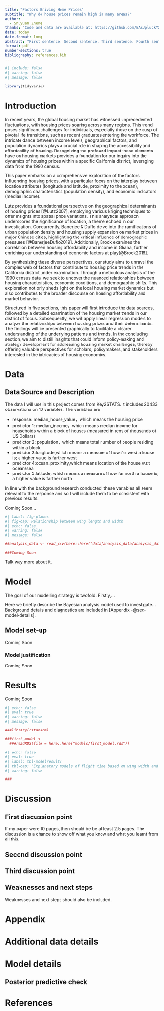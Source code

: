 ```yaml
---
title: "Factors Driving Home Prices"
subtitle: "Why do house prices remain high in many areas?"
author: 
  - Shuyuan Zheng
thanks: "Code and data are available at: https://github.com/EAsUpluckYX/House-Prices."
date: today
date-format: long
abstract: "First sentence. Second sentence. Third sentence. Fourth sentence."
format: pdf
number-sections: true
bibliography: references.bib
---
```


```r
#| include: false
#| warning: false
#| message: false

library(tidyverse)
```


# Introduction

In recent years, the global housing market has witnessed unprecedented fluctuations, with housing prices soaring across many regions. This trend poses significant challenges for individuals, especially those on the cusp of pivotal life transitions, such as recent graduates entering the workforce. The intricate dance between income levels, geographical factors, and population dynamics plays a crucial role in shaping the accessibility and affordability of housing. Recognizing the profound impact these elements have on housing markets provides a foundation for our inquiry into the dynamics of housing prices within a specific California district, leveraging data from the 1990 census.

This paper embarks on a comprehensive exploration of the factors influencing housing prices, with a particular focus on the interplay between location attributes (longitude and latitude, proximity to the ocean), demographic characteristics (population density), and economic indicators (median income). 

Lutz provides a foundational perspective on the geographical determinants of housing prices [@Lutz2007], employing various kriging techniques to offer insights into spatial price variations. This analytical approach underscores the significance of location, a theme echoed in our investigation. Concurrently, Banerjee & Duflo delve into the ramifications of urban population density and housing supply expansion on market prices in major Chinese cities, highlighting the critical influence of demographic pressures [@BanerjeeDuflo2019]. Additionally, Brock examines the correlation between housing affordability and income in Ghana, further enriching our understanding of economic factors at play[@Brock2016].

By synthesizing these diverse perspectives, our study aims to unravel the complex web of factors that contribute to housing price trends in the California district under examination. Through a meticulous analysis of the 1990 census data, we seek to uncover the nuanced relationships between housing characteristics, economic conditions, and demographic shifts. This exploration not only sheds light on the local housing market dynamics but also contributes to the broader discourse on housing affordability and market behavior.

Structured in five sections, this paper will first introduce the data sources, followed by a detailed examination of the housing market trends in our district of focus. Subsequently, we will apply linear regression models to analyze the relationships between housing prices and their determinants. The findings will be presented graphically to facilitate a clearer understanding of the underlying patterns and trends. In the concluding section, we aim to distill insights that could inform policy-making and strategy development for addressing housing market challenges, thereby offering valuable perspectives for scholars, policymakers, and stakeholders interested in the intricacies of housing economics.



# Data {#sec-data}

## Data Source and Description

The data I will use in this project comes from Key2STATS. It includes 20433 observations on 10 variables. The variables are

- response: median_house_value，which means the housing price
- predictor 1: median_income，which means median income for households within a block of houses (measured in tens of thousands of US Dollars)
- predictor 2: population，which means total number of people residing within a block
- predictor 3:longitude,which means a measure of how far west a house is; a higher value is farther west
- predictor 4:ocean_proximity,which means location of the house w.r.t ocean/sea
- predictor 5:latitude, which means a measure of how far north a house is; a higher value is farther north

In line with the background research conducted, these variables all seem relevant to the response and so I will include them to be consistent with previous results.

Coming Soon...


```r
#| label: fig-planes
#| fig-cap: Relationship between wing length and width
#| echo: false
#| warning: false
#| message: false

##analysis_data <- read_csv(here::here("data/analysis_data/analysis_data.csv"))

###Coming Soon
```

Talk way more about it. 



# Model

The goal of our modelling strategy is twofold. Firstly,...

Here we briefly describe the Bayesian analysis model used to investigate... Background details and diagnostics are included in [Appendix -@sec-model-details].

## Model set-up

Coming Soon

### Model justification

Coming Soon

# Results

Coming Soon

```r
#| echo: false
#| eval: true
#| warning: false
#| message: false

###library(rstanarm)

###first_model <-
  ###readRDS(file = here::here("models/first_model.rds"))
```

```r
#| echo: false
#| eval: true
#| label: tbl-modelresults
#| tbl-cap: "Explanatory models of flight time based on wing width and wing length"
#| warning: false

###
```




# Discussion

## First discussion point {#sec-first-point}

If my paper were 10 pages, then should be be at least 2.5 pages. The discussion is a chance to show off what you know and what you learnt from all this. 

## Second discussion point

## Third discussion point

## Weaknesses and next steps

Weaknesses and next steps should also be included.

\newpage

\appendix

# Appendix {-}


# Additional data details

# Model details {#sec-model-details}

## Posterior predictive check

###



\newpage


# References


